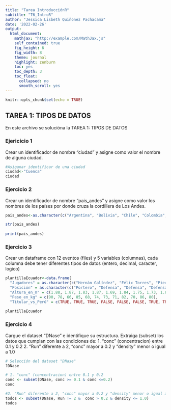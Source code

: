 ```yaml
---
title: "Tarea IntroducciónR"
subtitle: "T6_IntroR"
author: "Jessica Lisbeth Quiñonez Pachacama"
date: '2022-02-26'
output:
  html_document:
    mathjax: "http://example.com/MathJax.js"
    self_contained: true
    fig_height: 6
    fig_width: 8
    theme: journal
    highlight: zenburn
    toc: yes
    toc_depth: 3
    toc_float:
      collapsed: no
      smooth_scroll: yes
---
```


```r
knitr::opts_chunk$set(echo = TRUE)
```

## TAREA 1: TIPOS DE DATOS

En este archivo se solucióna la TAREA 1: TIPOS DE DATOS

### Ejericicio 1
Crear un identificador de nombre "ciudad" y asigne como valor el nombre de alguna ciudad.

```r
#Asiganar identificar de una ciudad
ciudad<-"Cuenca"
ciudad

```

### Ejercicio 2
Crear un identificador de nombre "pais_andes" y asigne como valor los nombres de los países por donde cruza la cordillera de Los Andes.

```r

pais_andes<-as.character(c("Argentina", "Bolivia", "Chile", "Colombia", "Ecuador", "Perú", "Venezuela"))

str(pais_andes)
    
print(pais_andes)
```

### Ejercicio 3
Crear un dataframe con 12 eventos (files) y 5 variables (columnas), cada columna debe tener diferentes tipos de datos (entero, decimal, caracter, logico)

```r
plantillaEcuador<-data.frame(
  "Jugadores" = as.character(c("Hernán Galíndez", "Félix Torres", "Piero Hincapié", "Robert Arboleda", "Diego Palacios", "Romario Caicedo", "Pervis Estupiñán", "Carlos Gruezo", "Jordy Caicedo", "Joao Rojas", "Michael Estrada", "Pedro Ortíz")),
  "Posición" = as.character(c("Portero", "Defensa", "Defensa", "Defensa", "Centrocampista", "Centrocampista", "Defensa", "Centrocampista", "Delantero", "Centrocampista", "Delantero", "Portero")),
  "Altura_en_m" = c(1.88, 1.87, 1.83, 1.87, 1.69, 1.84, 1.75, 1.73, 1.85, 1.75, 1.85, 1.87),
  "Peso_en_kg" = c(90, 78, 66, 85, 68, 74, 73, 71, 82, 70, 86, 80),
  "Titular_vs_Perú" = c(TRUE, TRUE, TRUE, FALSE, FALSE, FALSE, TRUE, TRUE, FALSE, FALSE, TRUE, FALSE))
  
plantillaEcuador
```

### Ejercicio 4
Cargue el dataset "DNase" e identifique su estructura. Extraiga (subset) los datos que cumplan con las condiciones de: 
  1. "conc" (concentracion) entre 0.1 y 0.2
  2. "Run" diferente a 2, "conc" mayor a 0.2 y "density" menor o igual a 1.0
```r

# Selección del dataset "DNase"
?DNase

# 1. "conc" (concentracion) entre 0.1 y 0.2
conc <- subset(DNase, conc >= 0.1 & conc <=0.2)
conc

#2. "Run" diferente a 2, "conc" mayor a 0.2 y "density" menor o igual a 1.0
todos <- subset(DNase, Run != 2 &  conc > 0.2 & density <= 1.0)
todos

```
